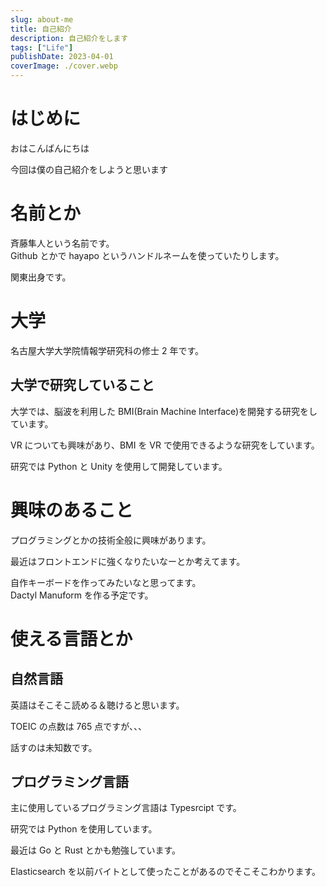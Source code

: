 ```yaml
---
slug: about-me
title: 自己紹介
description: 自己紹介をします
tags: ["Life"]
publishDate: 2023-04-01
coverImage: ./cover.webp
---
```


# はじめに

おはこんばんにちは

今回は僕の自己紹介をしようと思います

# 名前とか

斉藤隼人という名前です。  
Github とかで hayapo というハンドルネームを使っていたりします。

関東出身です。

# 大学

名古屋大学大学院情報学研究科の修士 2 年です。

## 大学で研究していること

大学では、脳波を利用した BMI(Brain Machine Interface)を開発する研究をしています。

VR についても興味があり、BMI を VR で使用できるような研究をしています。

研究では Python と Unity を使用して開発しています。

# 興味のあること

プログラミングとかの技術全般に興味があります。

最近はフロントエンドに強くなりたいなーとか考えてます。

自作キーボードを作ってみたいなと思ってます。  
Dactyl Manuform を作る予定です。

# 使える言語とか

## 自然言語

英語はそこそこ読める＆聴けると思います。

TOEIC の点数は 765 点ですが、、、

話すのは未知数です。

## プログラミング言語

主に使用しているプログラミング言語は Typesrcipt です。

研究では Python を使用しています。

最近は Go と Rust とかも勉強しています。

Elasticsearch を以前バイトとして使ったことがあるのでそこそこわかります。
